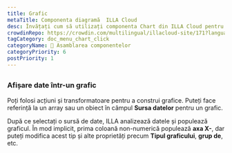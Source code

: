 ```yaml
---
title: Grafic
metaTitle: Componenta diagramă  ILLA Cloud
desc: Învățați cum să utilizați componenta Chart din ILLA Cloud pentru a vizualiza datele ca grafice și diagrame folosind Chart.js în aplicațiile dvs.
crowdinRepo: https://crowdin.com/multilingual/illacloud-site/171?languages=ro&filter=basic&value=0
tagCategory: doc_menu_chart_click
categoryName: 🧬 Asamblarea componentelor
categoryPriority: 6
postPriority: 1
---
```


## <h2 hidden>Grafic</h2>

### Afișare date într-un grafic

Poți folosi acțiuni și transformatoare pentru a construi grafice. Puteți face referință la un array sau un obiect în câmpul **Sursa datelor** pentru un grafic. 

După ce selectați o sursă de date, ILLA analizează datele și populează graficul. În mod implicit, prima coloană non-numerică populează **axa X-**, dar puteți modifica acest tip și alte proprietăți precum **Tipul graficului**, **grup de**, etc.

<img src='https://cdn.illacloud.com/official-website/img/docs/assemble/chart1.png' alt="" />

<img src='https://cdn.illacloud.com/official-website/img/docs/assemble/chart2.png' alt="" />
